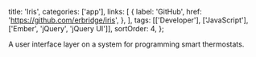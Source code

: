   title: 'Iris',
  categories: ['app'],
  links: [
    {
      label: 'GitHub',
      href: 'https://github.com/erbridge/iris',
    },
  ],
  tags: [['Developer'], ['JavaScript'], ['Ember', 'jQuery', 'jQuery UI']],
  sortOrder: 4,
};

A user interface layer on a system for programming smart thermostats.
